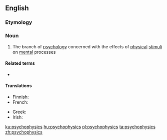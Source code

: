 ==English==
{{wikipedia}}
===Etymology===
{{prefix|psycho|physics|lang=en}}

===Noun===
{{en-noun|-}}

# {{label|en|psychology}} The branch of [[psychology]] concerned with the effects of [[physical]] [[stimulus|stimuli]] on [[mental]] processes

====Related terms====
* {{l|en|psychophysical}}

====Translations====
{{trans-top|a branch of psychology}}
* Finnish: {{t|fi|psykofysiikka}}
* French: {{t+|fr|psychophysique|f}}
{{trans-mid}}
* Greek: {{t+|el|ψυχοφυσική|f|sc=Grek}}
* Irish: {{t|ga|sícifisic|f}}
{{trans-bottom}}

[[ku:psychophysics]]
[[hu:psychophysics]]
[[pl:psychophysics]]
[[ta:psychophysics]]
[[zh:psychophysics]]